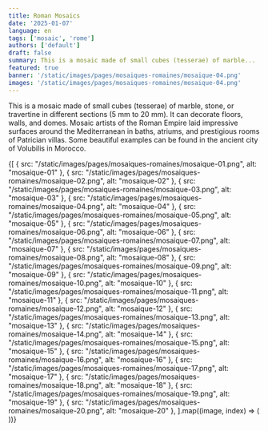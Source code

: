 ```yaml
---
title: Roman Mosaics
date: '2025-01-07'
language: en
tags: ['mosaic', 'rome']
authors: ['default']
draft: false
summary: This is a mosaic made of small cubes (tesserae) of marble...
featured: true
banner: '/static/images/pages/mosaiques-romaines/mosaique-04.png'
images: '/static/images/pages/mosaiques-romaines/mosaique-04.png'
---
```

This is a mosaic made of small cubes (tesserae) of marble, stone, or travertine in different sections (5 mm to 20 mm). It can decorate floors, walls, and domes. 
Mosaic artists of the Roman Empire laid impressive surfaces around the Mediterranean in baths, atriums, and prestigious rooms of Patrician villas. 
Some beautiful examples can be found in the ancient city of Volubilis in Morocco.

<div className="grid grid-cols-1 md:grid-cols-2 lg:grid-cols-3 gap-2">
  {[
    { src: "/static/images/pages/mosaiques-romaines/mosaique-01.png", alt: "mosaique-01" },
    { src: "/static/images/pages/mosaiques-romaines/mosaique-02.png", alt: "mosaique-02" },
    { src: "/static/images/pages/mosaiques-romaines/mosaique-03.png", alt: "mosaique-03" },
    { src: "/static/images/pages/mosaiques-romaines/mosaique-04.png", alt: "mosaique-04" },
    { src: "/static/images/pages/mosaiques-romaines/mosaique-05.png", alt: "mosaique-05" },
    { src: "/static/images/pages/mosaiques-romaines/mosaique-06.png", alt: "mosaique-06" },
    { src: "/static/images/pages/mosaiques-romaines/mosaique-07.png", alt: "mosaique-07" },
    { src: "/static/images/pages/mosaiques-romaines/mosaique-08.png", alt: "mosaique-08" },
    { src: "/static/images/pages/mosaiques-romaines/mosaique-09.png", alt: "mosaique-09" },
    { src: "/static/images/pages/mosaiques-romaines/mosaique-10.png", alt: "mosaique-10" },
    { src: "/static/images/pages/mosaiques-romaines/mosaique-11.png", alt: "mosaique-11" },
    { src: "/static/images/pages/mosaiques-romaines/mosaique-12.png", alt: "mosaique-12" },
    { src: "/static/images/pages/mosaiques-romaines/mosaique-13.png", alt: "mosaique-13" },
    { src: "/static/images/pages/mosaiques-romaines/mosaique-14.png", alt: "mosaique-14" },
    { src: "/static/images/pages/mosaiques-romaines/mosaique-15.png", alt: "mosaique-15" },
    { src: "/static/images/pages/mosaiques-romaines/mosaique-16.png", alt: "mosaique-16" },
    { src: "/static/images/pages/mosaiques-romaines/mosaique-17.png", alt: "mosaique-17" },
    { src: "/static/images/pages/mosaiques-romaines/mosaique-18.png", alt: "mosaique-18" },
    { src: "/static/images/pages/mosaiques-romaines/mosaique-19.png", alt: "mosaique-19" },
    { src: "/static/images/pages/mosaiques-romaines/mosaique-20.png", alt: "mosaique-20" },
  ].map((image, index) => (
    <div key={index} className="rounded-lg">
      <FancyBoxImage
        src={image.src}
        alt={image.alt}
        width={2912}
        height={1632}
        className="w-full h-full object-cover"
      />
    </div>
  ))}
</div>